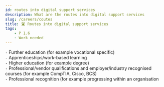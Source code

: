 ```yaml
---
id: routes into digital support services
description: What are the routes into digital support services
slug: /careers/coutes
title: 🛣️ Routes into digital support services
tags:
    - P 1.6
    - Work needed
---
```


`-` Further education (for example vocational specific) <br />
`-` Apprenticeships/work-based learning <br />
`-` Higher education (for example degree) <br />
`-` Professional/vendor qualifications and employer/industry recognised courses (for example CompTIA, Cisco, BCS)  <br />
`-` Professional recognition (for example progressing within an organisation <br />